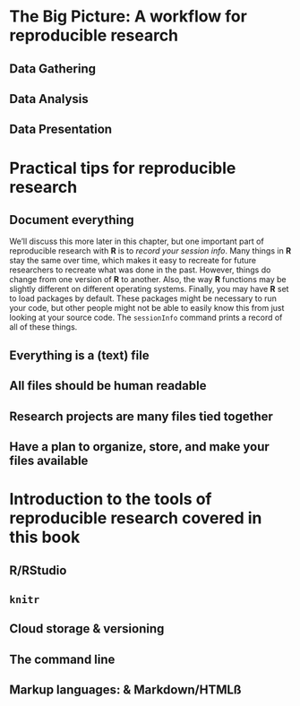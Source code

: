 <!---
 Chapter Chapter 2 For Reproducible Research in R and RStudio
 Christopher Gandrud
 Created 28/06/2012 05:48:16 pm KST
 Updated 
--->

\chapter{Chapter 2: Getting Started with Reproducible Research}

# The Big Picture: A workflow for reproducible research

## Data Gathering

## Data Analysis

## Data Presentation



# Practical tips for reproducible research

## Document everything 



We'll discuss this more later in this chapter, but one important part of reproducible research with **R** is to *record your session info*. Many things in **R** stay the same over time, which makes it easy to recreate for future researchers to recreate what was done in the past. However, things do change from one version of **R** to another. Also, the way **R** functions may be slightly different on different operating systems. Finally, you may have **R** set to load packages by default. These packages might be necessary to run your code, but other people might not be able to easily know this from just looking at your source code. The `sessionInfo` command prints a record of all of these things.

## Everything is a (text) file

## All files should be human readable

## Research projects are many files tied together

## Have a plan to organize, store, and make your files available


# Introduction to the tools of reproducible research covered in this book

## **R**/**RStudio**

## `knitr`

## Cloud storage & versioning

## The command line

## Markup languages: \LaTeX & Markdown/HTMLß

  

